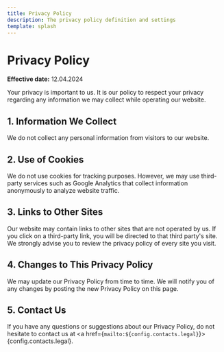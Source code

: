 ```yaml
---
title: Privacy Policy
description: The privacy policy definition and settings
template: splash
---
```



# Privacy Policy

**Effective date:** 12.04.2024

Your privacy is important to us. It is our policy to respect your privacy regarding any information we may collect while
operating our website.

## 1. Information We Collect

We do not collect any personal information from visitors to our website.

## 2. Use of Cookies

We do not use cookies for tracking purposes. However, we may use third-party services such as Google Analytics that
collect information anonymously to analyze website traffic.

## 3. Links to Other Sites

Our website may contain links to other sites that are not operated by us. If you click on a third-party link, you will
be directed to that third party's site. We strongly advise you to review the privacy policy of every site you visit.

## 4. Changes to This Privacy Policy

We may update our Privacy Policy from time to time. We will notify you of any changes by posting the new Privacy Policy
on this page.

## 5. Contact Us

If you have any questions or suggestions about our Privacy Policy, do not hesitate to contact us at <a
href={`mailto:${config.contacts.legal}`}>{config.contacts.legal}</a>.
